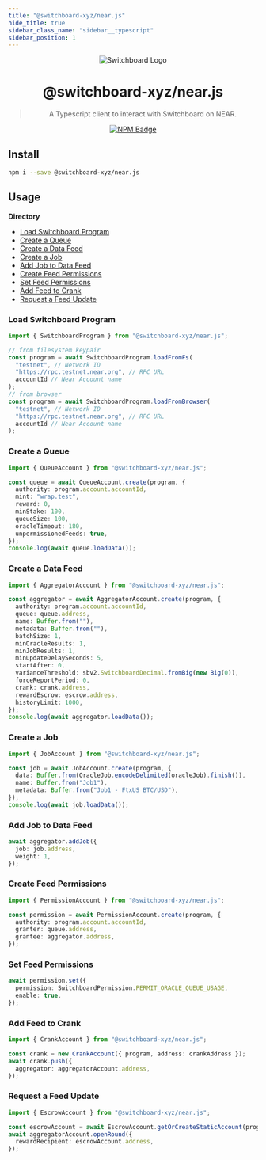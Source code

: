 ```yaml
---
title: "@switchboard-xyz/near.js"
hide_title: true
sidebar_class_name: "sidebar__typescript"
sidebar_position: 1
---
```


<div align="center">

![Switchboard Logo](https://github.com/switchboard-xyz/sbv2-core/raw/main/website/static/img/icons/switchboard/avatar.png)

# @switchboard-xyz/near.js

> A Typescript client to interact with Switchboard on NEAR.

[![NPM Badge](https://img.shields.io/github/package-json/v/switchboard-xyz/near-sdk?color=red&filename=javascript%2Fnear.js%2Fpackage.json&label=%40switchboard-xyz%2Fnear.js&logo=npm)](https://www.npmjs.com/package/@switchboard-xyz/near.js)

</div>

## Install

```bash
npm i --save @switchboard-xyz/near.js
```

## Usage

**Directory**

- [Load Switchboard Program](#load-switchboard-program)
- [Create a Queue](#create-a-queue)
- [Create a Data Feed](#create-a-data-feed)
- [Create a Job](#create-a-job)
- [Add Job to Data Feed](#add-job-to-data-feed)
- [Create Feed Permissions](#create-feed-permissions)
- [Set Feed Permissions](#set-feed-permissions)
- [Add Feed to Crank](#add-feed-to-crank)
- [Request a Feed Update](#request-a-feed-update)

### Load Switchboard Program

```ts
import { SwitchboardProgram } from "@switchboard-xyz/near.js";

// from filesystem keypair
const program = await SwitchboardProgram.loadFromFs(
  "testnet", // Network ID
  "https://rpc.testnet.near.org", // RPC URL
  accountId // Near Account name
);
// from browser
const program = await SwitchboardProgram.loadFromBrowser(
  "testnet", // Network ID
  "https://rpc.testnet.near.org", // RPC URL
  accountId // Near Account name
);
```

### Create a Queue

```ts
import { QueueAccount } from "@switchboard-xyz/near.js";

const queue = await QueueAccount.create(program, {
  authority: program.account.accountId,
  mint: "wrap.test",
  reward: 0,
  minStake: 100,
  queueSize: 100,
  oracleTimeout: 180,
  unpermissionedFeeds: true,
});
console.log(await queue.loadData());
```

### Create a Data Feed

```ts
import { AggregatorAccount } from "@switchboard-xyz/near.js";

const aggregator = await AggregatorAccount.create(program, {
  authority: program.account.accountId,
  queue: queue.address,
  name: Buffer.from(""),
  metadata: Buffer.from(""),
  batchSize: 1,
  minOracleResults: 1,
  minJobResults: 1,
  minUpdateDelaySeconds: 5,
  startAfter: 0,
  varianceThreshold: sbv2.SwitchboardDecimal.fromBig(new Big(0)),
  forceReportPeriod: 0,
  crank: crank.address,
  rewardEscrow: escrow.address,
  historyLimit: 1000,
});
console.log(await aggregator.loadData());
```

### Create a Job

```ts
import { JobAccount } from "@switchboard-xyz/near.js";

const job = await JobAccount.create(program, {
  data: Buffer.from(OracleJob.encodeDelimited(oracleJob).finish()),
  name: Buffer.from("Job1"),
  metadata: Buffer.from("Job1 - FtxUS BTC/USD"),
});
console.log(await job.loadData());
```

### Add Job to Data Feed

```ts
await aggregator.addJob({
  job: job.address,
  weight: 1,
});
```

### Create Feed Permissions

```ts
import { PermissionAccount } from "@switchboard-xyz/near.js";

const permission = await PermissionAccount.create(program, {
  authority: program.account.accountId,
  granter: queue.address,
  grantee: aggregator.address,
});
```

### Set Feed Permissions

```ts
await permission.set({
  permission: SwitchboardPermission.PERMIT_ORACLE_QUEUE_USAGE,
  enable: true,
});
```

### Add Feed to Crank

```ts
import { CrankAccount } from "@switchboard-xyz/near.js";

const crank = new CrankAccount({ program, address: crankAddress });
await crank.push({
  aggregator: aggregatorAccount.address,
});
```

### Request a Feed Update

```ts
import { EscrowAccount } from "@switchboard-xyz/near.js";

const escrowAccount = await EscrowAccount.getOrCreateStaticAccount(program);
await aggregatorAccount.openRound({
  rewardRecipient: escrowAccount.address,
});
```
